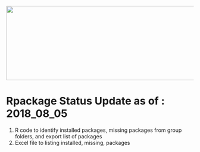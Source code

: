 <img src = "https://github.com/lzim/teampsd/blob/teampsd_style/teampsd_logo/team_psd_logo_sm.png"
     height = "200" width = "600">  

# Rpackage Status Update as of : 2018_08_05

1) R code to identify installed packages, missing packages from group folders, and export list of packages
2) Excel file to listing installed, missing, packages
